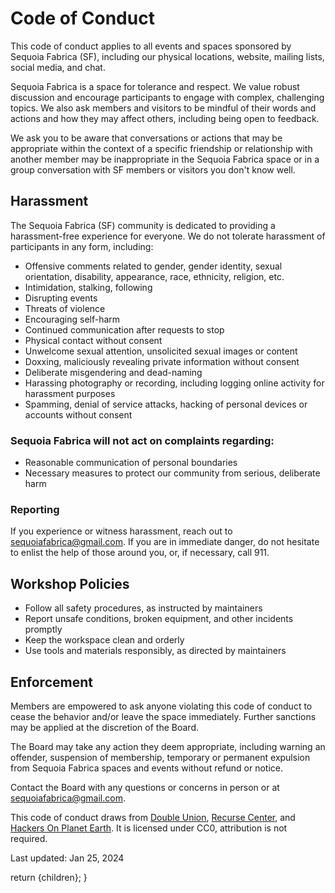 
# Code of Conduct

This code of conduct applies to all events and spaces sponsored by Sequoia Fabrica (SF), including our physical locations, website, mailing lists, social media, and chat. 

Sequoia Fabrica is a space for tolerance and respect. We value robust discussion and encourage participants to engage with complex, challenging topics. We also ask members and visitors to be mindful of their words and actions and how they may affect others, including being open to feedback.

We ask you to be aware that conversations or actions that may be appropriate within the context of a specific friendship or relationship with another member may be inappropriate in the Sequoia Fabrica space or in a group conversation with SF members or visitors you don't know well.

## Harassment

The Sequoia Fabrica (SF) community is dedicated to providing a harassment-free experience for everyone. We do not tolerate harassment of participants in any form, including:

- Offensive comments related to gender, gender identity, sexual orientation, disability, appearance, race, ethnicity, religion, etc.
- Intimidation, stalking, following
- Disrupting events
- Threats of violence
- Encouraging self-harm
- Continued communication after requests to stop
- Physical contact without consent
- Unwelcome sexual attention, unsolicited sexual images or content
- Doxxing, maliciously revealing private information without consent
- Deliberate misgendering and dead-naming
- Harassing photography or recording, including logging online activity for harassment purposes
- Spamming, denial of service attacks, hacking of personal devices or accounts without consent

### Sequoia Fabrica will not act on complaints regarding:

- Reasonable communication of personal boundaries
- Necessary measures to protect our community from serious, deliberate harm

### Reporting 

If you experience or witness harassment, reach out to sequoiafabrica@gmail.com. If you are in immediate danger, do not hesitate to enlist the help of those around you, or, if necessary, call 911.

## Workshop Policies

* Follow all safety procedures, as instructed by maintainers
* Report unsafe conditions, broken equipment, and other incidents promptly
* Keep the workspace clean and orderly 
* Use tools and materials responsibly, as directed by maintainers

## Enforcement

Members are empowered to ask anyone violating this code of conduct to cease the behavior and/or leave the space immediately. Further sanctions may be applied at the discretion of the Board.

The Board may take any action they deem appropriate, including warning an offender, suspension of membership, temporary or permanent expulsion from Sequoia Fabrica spaces and events without refund or notice. 

Contact the Board with any questions or concerns in person or at [sequoiafabrica@gmail.com](mailto:sequoiafabrica@gmail.com).

This code of conduct draws from [Double Union](https://doubleunion.org/policies/#code-of-conduct), [Recurse Center](https://www.recurse.com/code-of-conduct), and [Hackers On Planet Earth](https://hope.net/codeofconduct.html). It is licensed under CC0, attribution is not required.

Last updated: Jan 25, 2024

  return <DocumentLayout>{children}</DocumentLayout>;
}
